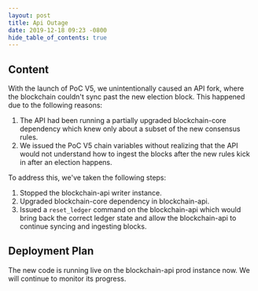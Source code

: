 ```yaml
---
layout: post
title: Api Outage
date: 2019-12-18 09:23 -0800
hide_table_of_contents: true
---
```


## Content

With the launch of PoC V5, we unintentionally caused an API fork, where the blockchain couldn't sync
past the new election block. This happened due to the following reasons:

<!--truncate-->

1. The API had been running a partially upgraded blockchain-core dependency which knew only about a
   subset of the new consensus rules.
2. We issued the PoC V5 chain variables without realizing that the API would not understand how to
   ingest the blocks after the new rules kick in after an election happens.

To address this, we've taken the following steps:

1. Stopped the blockchain-api writer instance.
2. Upgraded blockchain-core dependency in blockchain-api.
3. Issued a `reset_ledger` command on the blockchain-api which would bring back the correct ledger
   state and allow the blockchain-api to continue syncing and ingesting blocks.

## Deployment Plan

The new code is running live on the blockchain-api prod instance now. We will continue to monitor
its progress.
